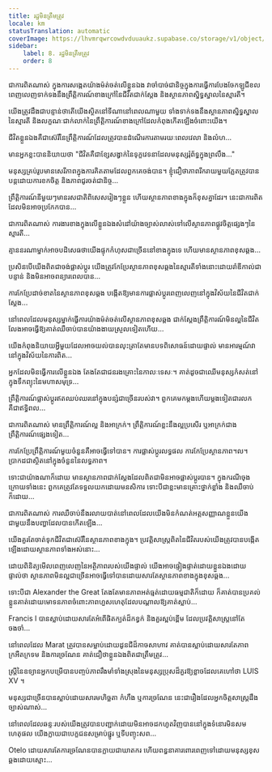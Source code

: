```yaml
---
title: រដ្ឋមិនត្រឹមត្រូវ
locale: km
statusTranslation: automatic
coverImage: https://lhvmrqwrcowdvduuaukz.supabase.co/storage/v1/object/public/strapi-uploads/small_cover-tratado-de-psicologia-revolucionaria.webp-5e15e1cec4e0ebebcde5d7fc7565d8fd.webp
sidebar:
    label: 8. រដ្ឋមិនត្រឹមត្រូវ
    order: 8
---
```

ជាការពិតណាស់ ក្នុងការសង្កេតយ៉ាងម៉ត់ចត់លើខ្លួនឯង វាចាំបាច់ជានិច្ចក្នុងការធ្វើការបែងចែកឡូជីខលពេញលេញទាក់ទងនឹងព្រឹត្តិការណ៍ខាងក្រៅនៃជីវិតជាក់ស្តែង និងស្ថានភាពស្និទ្ធស្នាលនៃស្មារតី។

យើងត្រូវដឹងជាបន្ទាន់ថាតើយើងស្ថិតនៅទីណានៅពេលណាមួយ ទាំងទាក់ទងនឹងស្ថានភាពស្និទ្ធស្នាលនៃស្មារតី និងលក្ខណៈជាក់លាក់នៃព្រឹត្តិការណ៍ខាងក្រៅដែលកំពុងកើតឡើងចំពោះយើង។

ជីវិតខ្លួនឯងគឺជាស៊េរីនៃព្រឹត្តិការណ៍ដែលត្រូវបានដំណើរការតាមរយៈពេលវេលា និងលំហ...

មានអ្នកខ្លះបាននិយាយថា "ជីវិតគឺជាខ្សែសង្វាក់នៃទុក្ខវេទនាដែលមនុស្សរុំព័ទ្ធក្នុងព្រលឹង..."

មនុស្សគ្រប់រូបមានសេរីភាពក្នុងការគិតតាមដែលពួកគេចង់បាន។ ខ្ញុំជឿថាភាពរីករាយមួយភ្លែតត្រូវបានបន្តដោយការខកចិត្ត និងភាពជូរចត់ជានិច្ច...

ព្រឹត្តិការណ៍នីមួយៗមានរសជាតិពិសេសរៀងៗខ្លួន ហើយស្ថានភាពខាងក្នុងក៏ខុសគ្នាដែរ។ នេះ​ជា​ការ​ពិត​ដែល​មិន​អាច​ប្រកែក​បាន...

ជាការពិតណាស់ ការងារខាងក្នុងលើខ្លួនឯងសំដៅយ៉ាងច្បាស់លាស់ទៅលើស្ថានភាពផ្លូវចិត្តផ្សេងៗនៃស្មារតី...

គ្មាននរណាម្នាក់អាចបដិសេធថាយើងផ្ទុកកំហុសជាច្រើននៅខាងក្នុងទេ ហើយមានស្ថានភាពខុសឆ្គង...

ប្រសិនបើយើងពិតជាចង់ផ្លាស់ប្តូរ យើងត្រូវកែប្រែស្ថានភាពខុសឆ្គងនៃស្មារតីទាំងនោះដោយរ៉ាឌីកាល់ជាបន្ទាន់ និងមិនអាចពន្យារពេលបាន...

ការកែប្រែដាច់ខាតនៃស្ថានភាពខុសឆ្គង បង្កើតឱ្យមានការផ្លាស់ប្តូរពេញលេញនៅក្នុងវិស័យនៃជីវិតជាក់ស្តែង...

នៅពេលដែលមនុស្សម្នាក់ធ្វើការយ៉ាងម៉ត់ចត់លើស្ថានភាពខុសឆ្គង ជាក់ស្តែងព្រឹត្តិការណ៍មិនល្អនៃជីវិតលែងអាចធ្វើឱ្យគាត់ឈឺចាប់បានយ៉ាងងាយស្រួលទៀតហើយ...

យើងកំពុងនិយាយអ្វីមួយដែលអាចយល់បានលុះត្រាតែមានបទពិសោធន៍ដោយផ្ទាល់ មានអារម្មណ៍វានៅក្នុងវិស័យនៃការពិត...

អ្នកដែលមិនធ្វើការលើខ្លួនឯង តែងតែជាជនរងគ្រោះនៃកាលៈទេសៈ។ គាត់ដូចជាឈើមនុស្សកំសត់នៅក្នុងទឹកព្យុះនៃមហាសមុទ្រ...

ព្រឹត្តិការណ៍ផ្លាស់ប្តូរឥតឈប់ឈរនៅក្នុងបន្សំជាច្រើនរបស់វា។ ពួកគេមកម្តងហើយម្តងទៀតជារលក គឺជាឥទ្ធិពល...

ជាការពិតណាស់ មានព្រឹត្តិការណ៍ល្អ និងអាក្រក់។ ព្រឹត្តិការណ៍ខ្លះនឹងល្អប្រសើរ ឬអាក្រក់ជាងព្រឹត្តិការណ៍ផ្សេងទៀត...

ការកែប្រែព្រឹត្តិការណ៍មួយចំនួនគឺអាចធ្វើទៅបាន។ ការផ្លាស់ប្តូរលទ្ធផល ការកែប្រែស្ថានភាព។ល។ ប្រាកដជាស្ថិតនៅក្នុងចំនួននៃលទ្ធភាព។

ទោះជាយ៉ាងណាក៏ដោយ មានស្ថានភាពជាក់ស្តែងដែលពិតជាមិនអាចផ្លាស់ប្តូរបាន។ ក្នុងករណីចុងក្រោយទាំងនេះ ពួកគេត្រូវតែទទួលយកដោយមនសិការ ទោះបីជាខ្លះមានគ្រោះថ្នាក់ខ្លាំង និងឈឺចាប់ក៏ដោយ...

ជាការពិតណាស់ ការឈឺចាប់នឹងរលាយបាត់នៅពេលដែលយើងមិនកំណត់អត្តសញ្ញាណខ្លួនយើងជាមួយនឹងបញ្ហាដែលបានកើតឡើង...

យើងគួរតែចាត់ទុកជីវិតជាស៊េរីនៃស្ថានភាពខាងក្នុង។ ប្រវត្តិសាស្រ្តពិតនៃជីវិតរបស់យើងត្រូវបានបង្កើតឡើងដោយស្ថានភាពទាំងអស់នោះ...

ដោយពិនិត្យមើលពេញលេញនៃអត្ថិភាពរបស់យើងផ្ទាល់ យើងអាចផ្ទៀងផ្ទាត់ដោយខ្លួនឯងដោយផ្ទាល់ថា ស្ថានភាពមិនល្អជាច្រើនអាចធ្វើទៅបានដោយសារតែស្ថានភាពខាងក្នុងខុសឆ្គង...

ទោះបីជា Alexander the Great តែងតែមានភាពអត់ធ្មត់ដោយធម្មជាតិក៏ដោយ ក៏គាត់បានប្រគល់ខ្លួនគាត់ដោយមោទនភាពចំពោះភាពហួសហេតុដែលបណ្តាលឱ្យគាត់ស្លាប់...

Francis I បានស្លាប់ដោយសារតែអំពើផិតក្បត់ដ៏កខ្វក់ និងគួរស្អប់ខ្ពើម ដែលប្រវត្តិសាស្ត្រនៅតែចងចាំ...

នៅពេលដែល Marat ត្រូវបានសម្លាប់ដោយដូនជីដ៏កាចសាហាវ គាត់បានស្លាប់ដោយសារតែភាពក្រអឺតក្រទម និងការច្រណែន គាត់ជឿថាខ្លួនឯងពិតជាត្រឹមត្រូវ...

ស្ត្រីនៃឧទ្យានអ្នកបម្រើបានបញ្ចប់ភាពរឹងមាំទាំងស្រុងនៃមនុស្សប្រុសដ៏គួរឱ្យខ្លាចដែលគេហៅថា LUIS XV ។

មនុស្សជាច្រើនបានស្លាប់ដោយសារមហិច្ឆតា កំហឹង ឬការច្រណែន នេះជារឿងដែលអ្នកចិត្តសាស្រ្តដឹងច្បាស់ណាស់...

នៅពេលដែលឆន្ទៈរបស់យើងត្រូវបានបញ្ជាក់ដោយមិនអាចដកហូតវិញបាននៅក្នុងទំនោរមិនសមហេតុផល យើងក្លាយជាបេក្ខជនសម្រាប់ផ្នូរ ឬទីបញ្ចុះសព...

Otelo ដោយសារតែការច្រណែនបានក្លាយជាឃាតករ ហើយពន្ធនាគារពោរពេញទៅដោយមនុស្សខុសឆ្គងដោយស្មោះ...

